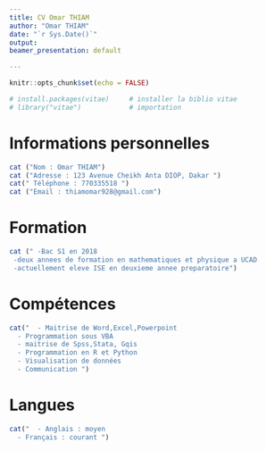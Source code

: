 ---
title: CV Omar THIAM
author: "Omar THIAM"
date: "`r Sys.Date()`"
output:
beamer_presentation: default

---
```{r setup, include=FALSE}
knitr::opts_chunk$set(echo = FALSE)
```

```{r}
# install.packages(vitae)     # installer la biblio vitae
# library("vitae")            # importation
```

# Informations personnelles
```{r}
cat ("Nom : Omar THIAM")
cat ("Adresse : 123 Avenue Cheikh Anta DIOP, Dakar ")
cat(" Téléphone : 770335518 ")
cat ("Email : thiamomar928@gmail.com")
```

# Formation
```{r}
cat (" -Bac S1 en 2018
 -deux annees de formation en mathematiques et physique a UCAD
 -actuellement eleve ISE en deuxieme annee preparatoire")
```

# Compétences

```{r}
cat("  - Maitrise de Word,Excel,Powerpoint
  - Programmation sous VBA
  - maitrise de Spss,Stata, Gqis
  - Programmation en R et Python
  - Visualisation de données
  - Communication ")
```

# Langues
```{r}
cat("  - Anglais : moyen
  - Français : courant ")

```
